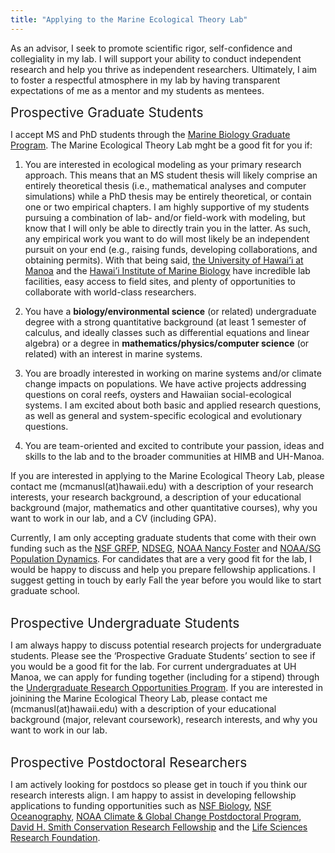 ```yaml
---
title: "Applying to the Marine Ecological Theory Lab"
---
```


As an advisor, I seek to promote scientific rigor, self-confidence and collegiality in my lab. I will support your ability to conduct independent research and help you thrive as independent researchers. Ultimately, I aim to foster a respectful atmosphere in my lab by having transparent expectations of me as a mentor and my students as mentees.
  
<div style="text-align: left">  
<span style="font-size:1.5em;"> Prospective Graduate Students </span>

I accept MS and PhD students through the <a href="https://mbiograd.manoa.hawaii.edu/"> Marine Biology Graduate Program</a>. The Marine Ecological Theory Lab mght be a good fit for you if: <br>

1. You are interested in ecological modeling as your primary research approach. This means that an MS student thesis will likely comprise an entirely theoretical thesis (i.e., mathematical analyses and computer simulations) while a PhD thesis may be entirely theoretical, or contain one or two empirical chapters. I am highly supportive of my students pursuing a combination of lab- and/or field-work with modeling, but know that I will only be able to directly train you in the latter. As such, any empirical work you want to do will most likely be an independent pursuit on your end (e.g., raising funds, developing collaborations, and obtaining permits). With that being said, <a href="https://manoa.hawaii.edu/">the University of Hawai'i at Manoa</a> and the <a href="http://www.himb.hawaii.edu/">Hawai'i Institute of Marine Biology</a> have incredible lab facilities, easy access to field sites, and plenty of opportunities to collaborate with world-class researchers. <br>

2. You have a <b>biology/environmental science</b> (or related) undergraduate degree with a strong quantitative background (at least 1 semester of calculus, and ideally classes such as differential equations and linear algebra) or a degree in <b>mathematics/physics/computer science</b> (or related) with an interest in marine systems.

3. You are broadly interested in working on marine systems and/or climate change impacts on populations. We have active projects addressing questions on coral reefs, oysters and Hawaiian social-ecological systems. I am excited about both basic and applied research questions, as well as general and system-specific ecological and evolutionary questions.

4. You are team-oriented and excited to contribute your passion, ideas and skills to the lab and to the broader communities at HIMB and UH-Manoa.


If you are interested in applying to the Marine Ecological Theory Lab, please contact me (mcmanusl(at)hawaii.edu) with a description of your research interests, your research background, a description of your educational background (major, mathematics and other quantitative courses), why you want to work in our lab, and a CV (including GPA). 

Currently, I am only accepting graduate students that come with their own funding such as the <a href = "https://www.nsfgrfp.org/">NSF GRFP</a>, <a href = "https://ndseg.sysplus.com/">NDSEG</a>, <a href = "https://fosterscholars.noaa.gov/">NOAA Nancy Foster</a> and <a href = "https://seagrant.noaa.gov/NMFS-SG-Fellowship">NOAA/SG Population Dynamics</a>. For candidates that are a very good fit for the lab, I would be happy to discuss and help you prepare fellowship applications. I suggest getting in touch by early Fall the year before you would like to start graduate school. <br><br>


<span style="font-size:1.5em;"> Prospective Undergraduate Students </span>

I am always happy to discuss potential research projects for undergraduate students. Please see the 'Prospective Graduate Students' section to see if you would be a good fit for the lab. For current undergraduates at UH Manoa, we can apply for funding together (including for a stipend) through the <a href="https://manoa.hawaii.edu/undergrad/urop/student-funding/project/about/"> Undergraduate Research Opportunities Program</a>. If you are interested in joinining the Marine Ecological Theory Lab, please contact me (mcmanusl(at)hawaii.edu) with a description of your educational background (major, relevant coursework), research interests, and why you want to work in our lab. <br><br>


<span style="font-size:1.5em;"> Prospective Postdoctoral Researchers </span>

I am actively looking for postdocs so please get in touch if you think our research interests align. I am happy to assist in developing fellowship applications to funding opportunities such as <a href="https://beta.nsf.gov/funding/opportunities/postdoctoral-research-fellowships-biology-prfb">NSF Biology</a>, <a href="https://beta.nsf.gov/funding/opportunities/ocean-sciences-postdoctoral-research-fellowships-oce-prf-0">NSF Oceanography</a>, <a href="https://cpaess.ucar.edu/cgc/annual-recruitment-announcement">NOAA Climate & Global Change Postdoctoral Program</a>, <a href="http://www.smithfellows.org/">David H. Smith Conservation Research Fellowship</a> and the <a href="https://lsrf.org/">Life Sciences Research Foundation</a>. <br><br>


</div>

